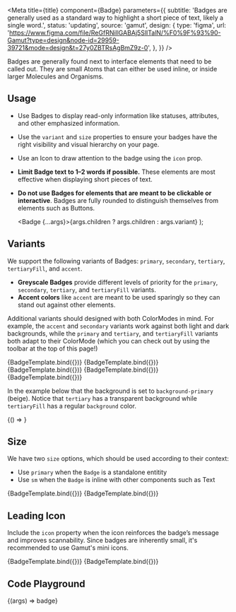 

<Meta
  title={title}
  component={Badge}
  parameters={{
    subtitle:
      'Badges are generally used as a standard way to highlight a short piece of text, likely a single word.',
    status: 'updating',
    source: 'gamut',
    design: {
      type: 'figma',
      url:
        'https://www.figma.com/file/ReGfRNillGABAj5SlITalN/%F0%9F%93%90-Gamut?type=design&node-id=29959-39721&mode=design&t=27y0ZBTRsAgBmZ9z-0',
    },
  }}
/>

Badges are generally found next to interface elements that need to be called out. They are small Atoms that can either be used inline, or inside larger Molecules and Organisms.

## Usage

- Use Badges to display read-only information like statuses, attributes, and other emphasized information.
- Use the `variant` and `size` properties to ensure your badges have the right visibility and visual hierarchy on your page.
- Use an <LinkTo kind='Atoms/Icons'>Icon</LinkTo> to draw attention to the badge using the `icon` prop.
- **Limit Badge text to 1–2 words if possible.** These elements are most effective when displaying short pieces of text.
- **Do not use Badges for elements that are meant to be clickable or interactive**. Badges are fully rounded to distinguish themselves from elements such as <LinkTo kind='Atoms/Button'>Buttons</LinkTo>.

  <Badge {...args}>{args.children ? args.children : args.variant}</Badge>
);

## Variants

We support the following variants of Badges: `primary`, `secondary`, `tertiary`, `tertiaryFill`, and `accent`.

- **Greyscale Badges** provide different levels of priority for the `primary`, `secondary`, `tertiary`, and `tertiaryFill` variants.
- **Accent colors** like `accent` are meant to be used sparingly so they can stand out against other elements.

Additional variants should designed with both <LinkTo kind='Foundations/ColorMode'>ColorModes</LinkTo> in mind. For example, the `accent` and `secondary` variants work against both light and dark backgrounds, while the `primary` and `tertiary`, and `tertiaryFill` variants both adapt to their ColorMode (which you can check out by using the toolbar at the top of this page!)

<Canvas>
  <Story name="primary" args={{ children: 'primary' }}>
    {BadgeTemplate.bind({})}
  </Story>
  <Story name="secondary" args={{ variant: 'secondary' }}>
    {BadgeTemplate.bind({})}
  </Story>
  <Story name="tertiary" args={{ variant: 'tertiary' }}>
    {BadgeTemplate.bind({})}
  </Story>
  <Story name="tertiaryFill" args={{ variant: 'tertiaryFill' }}>
    {BadgeTemplate.bind({})}
  </Story>
  <Story name="accent" args={{ variant: 'accent' }}>
    {BadgeTemplate.bind({})}
  </Story>
</Canvas>

In the example below that the background is set to `background-primary` (beige).
Notice that `tertiary` has a transparent background while `tertiaryFill` has a regular `background` color.

<Canvas>
  <Story name="tertiary vs teritaryFill">{() => <TertiaryFillExample />}</Story>
</Canvas>

## Size

We have two `size` options, which should be used according to their context:

- Use `primary` when the `Badge` is a standalone entitity
- Use `sm` when the `Badge` is inline with other components such as <LinkTo kind='Typography/Text'>Text</LinkTo>

<Canvas>
  <Story name="default size" args={{ children: 'default size' }}>
    {BadgeTemplate.bind({})}
  </Story>
  <Story
    name="small"
    args={{ children: 'sm size', size: 'sm', variant: 'tertiary' }}
  >
    {BadgeTemplate.bind({})}
  </Story>
</Canvas>

## Leading Icon

Include the `icon` property when the icon reinforces the badge’s message and improves scannability. Since badges are inherently small, it's recommended to use Gamut's mini icons.

<Canvas>
  <Story
    name="sample icon"
    args={{
      children: 'sample icon',
      variant: 'tertiaryFill',
      icon: MiniStarIcon,
    }}
  >
    {BadgeTemplate.bind({})}
  </Story>
  <Story
    name="small icon"
    args={{
      children: 'sm icon',
      size: 'sm',
      variant: 'accent',
      icon: MiniWarningTriangleIcon,
    }}
  >
    {BadgeTemplate.bind({})}
  </Story>
</Canvas>

## Code Playground

<Canvas>
  <Story name="Badge">{(args) => <Badge {...args}>badge</Badge>}</Story>
</Canvas>

<PropsTable story="Badge" />

